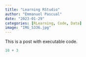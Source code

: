 ```yaml
---
title: "Learning RStudio"
author: "Emmanuel Pascual"
date: "2023-01-29"
categories: [RLearning, Code, Data]
image: "IMG_5336.jpg"
---
```


This is a post with executable code.

```r
10 + 3 
```
